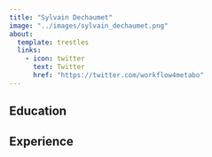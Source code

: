 ---
title: "Sylvain Dechaumet"
image: "../images/sylvain_dechaumet.png"
about:
  template: trestles
  links: 
    - icon: twitter
      text: Twitter
      href: "https://twitter.com/workflow4metabo"
---
  
## Education

## Experience
